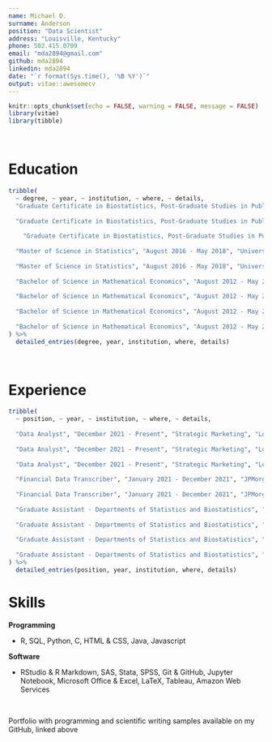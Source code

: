 ```yaml
---
name: Michael D.
surname: Anderson
position: "Data Scientist"
address: "Louisville, Kentucky"
phone: 502.415.0709
email: "mda2894@gmail.com"
github: mda2894
linkedin: mda2894
date: "`r format(Sys.time(), '%B %Y')`"
output: vitae::awesomecv
---
```


```r
knitr::opts_chunk$set(echo = FALSE, warning = FALSE, message = FALSE)
library(vitae)
library(tibble)
```

$~$

# Education

```r
tribble(
  ~ degree, ~ year, ~ institution, ~ where, ~ details,
  "Graduate Certificate in Biostatistics, Post-Graduate Studies in Public Health", "August 2018 - May 2020", "University of Kentucky", "Lexington, KY", "Recipient of full-time graduate assistantship, including full tuition scholarship",
  
  "Graduate Certificate in Biostatistics, Post-Graduate Studies in Public Health", "August 2018 - May 2020", "University of Kentucky", "Lexington, KY", "Primary course of study focused on application of statistical methods to public health research, including coursework in data mining, longitudinal data analysis, generalized linear models, nonparametric statistics, causal inference, epidemiology, and statistical genetics",
  
    "Graduate Certificate in Biostatistics, Post-Graduate Studies in Public Health", "August 2018 - May 2020", "University of Kentucky", "Lexington, KY", "Performed independent research into the development of novel nonparametric regression techniques",
  
  "Master of Science in Statistics", "August 2016 - May 2018", "University of Kentucky", "Lexington, KY", "Recipient of full-time graduate assistantship, including full tuition scholarship",
  
  "Master of Science in Statistics", "August 2016 - May 2018", "University of Kentucky", "Lexington, KY", "Primary course of study focused on advanced statistical theory and application, including coursework in machine learning, computational statistics, advanced data analysis, clinical trials, survival analysis, and experimental design",
  
  "Bachelor of Science in Mathematical Economics", "August 2012 - May 2016", "University of Kentucky", "Lexington, KY", "Summa Cum Laude, Departmental Honors",
  
  "Bachelor of Science in Mathematical Economics", "August 2012 - May 2016", "University of Kentucky", "Lexington, KY", "Recipient of Academic Excellence Scholarship and Alumni Collegiate Plate Scholarship",
  
  "Bachelor of Science in Mathematical Economics", "August 2012 - May 2016", "University of Kentucky", "Lexington, KY", "Officer of UK Economics Society, founding member of UK Quiz Bowl team",
  
  "Bachelor of Science in Mathematical Economics", "August 2012 - May 2016", "University of Kentucky", "Lexington, KY", "Primary course of study focused on quantitative methods in economics, including coursework in game theory, econometrics, and computer programming, with graduate-level coursework in probability, statistical inference, quantitative economics, and symbolic logic"
) %>% 
  detailed_entries(degree, year, institution, where, details)
```

$~$

# Experience

```r
tribble(
  ~ position, ~ year, ~ institution, ~ where, ~ details,
  
  "Data Analyst", "December 2021 - Present", "Strategic Marketing", "Louisville, KY", "Managed business database and statistical analytics for a data-driven, automotive marketing firm with hundreds of clients around the country",
  
  "Data Analyst", "December 2021 - Present", "Strategic Marketing", "Louisville, KY", "Integrated client data and external marketing data with business database, while maintaining data integrity and security, as well as consumer privacy and confidentiality",
  
  "Data Analyst", "December 2021 - Present", "Strategic Marketing", "Louisville, KY", "Performed database analytics for clients, to help them better understand their own data, and created performance analytics for multi-channel marketing campaigns, including direct mail, email, and digital and social media marketing, to demonstrate campaign efficacy",
  
  "Financial Data Transcriber", "January 2021 - December 2021", "JPMorgan Chase", "Louisville, KY", "Handled highly confidential taxpayer data at a high-security IRS processing facility, managed by JPMorgan Chase",
  
  "Financial Data Transcriber", "January 2021 - December 2021", "JPMorgan Chase", "Louisville, KY", "Duties included: extracting, processing, and balancing taxpayer data in the form of tax returns and payments; ensuring quick and accurate data entry into IRS database; training and assisting other staff in proper data processing and security protocols",
  
  "Graduate Assistant - Departments of Statistics and Biostatistics", "August 2016 - May 2020", "University of Kentucky", "Lexington, KY", "Performed research duties for healthcare researchers in the University's Center for Clinical and Translational Sciences (CCTS), and professors in the Department of Health Management and Policy",
  
  "Graduate Assistant - Departments of Statistics and Biostatistics", "August 2016 - May 2020", "University of Kentucky", "Lexington, KY", "Led multiple statistical programming workshops in R and SAS through the University's Quantitative Initiative for Policy and Social Research (QIPSR) and the Biostatistics, Epidemiology, and Research Design (BERD) core of the CCTS, including workshops on introductory programming, data analysis, data visualization, and survival analysis",
  
  "Graduate Assistant - Departments of Statistics and Biostatistics", "August 2016 - May 2020", "University of Kentucky", "Lexington, KY", "Taught my own section of STA 296 (undergraduate course in statistical methods) as the primary instructor, which included preparing lecture material, assignments, and exams for a class of over 30 students, as well as providing in-person and online tutoring hours for all STA 296 students (over 750 in total each semester)",
  
  "Graduate Assistant - Departments of Statistics and Biostatistics", "August 2016 - May 2020", "University of Kentucky", "Lexington, KY", "Assisted primary instructors on undergraduate courses in statistics and biostatistics, as well as graduate courses in bayesian data analysis, survival analysis, generalized linear models, and public health biostatistics"
) %>% 
  detailed_entries(position, year, institution, where, details)
```

\newpage

# Skills

**Programming**

- R, SQL, Python, C, HTML & CSS, Java, Javascript

**Software**

- RStudio & R Markdown, SAS, Stata, SPSS, Git & GitHub, Jupyter Notebook, Microsoft Office & Excel, LaTeX, Tableau, Amazon Web Services

$~$

Portfolio with programming and scientific writing samples available on my GitHub, linked above
